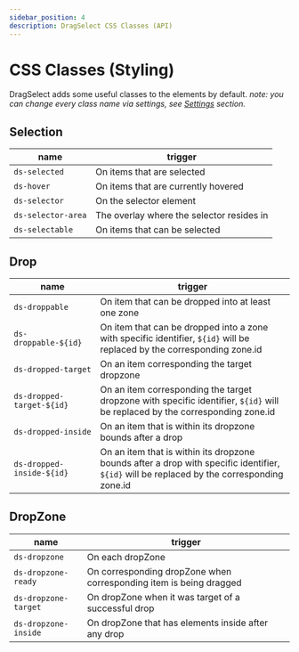 ```yaml
---
sidebar_position: 4
description: DragSelect CSS Classes (API)
---
```


# CSS Classes (Styling)

DragSelect adds some useful classes to the elements by default.
*note: you can change every class name via settings, see [Settings](Settings) section.*

## Selection
| name | trigger |
|--- |--- |
| `ds-selected` | On items that are selected
| `ds-hover` | On items that are currently hovered
| `ds-selector` | On the selector element
| `ds-selector-area` | The overlay where the selector resides in
| `ds-selectable` | On items that can be selected

## Drop
| name | trigger |
|--- |--- |
| `ds-droppable` | On item that can be dropped into at least one zone
| `ds-droppable-${id}` | On item that can be dropped into a zone with specific identifier, `${id}` will be replaced by the corresponding zone.id
| `ds-dropped-target` | On an item corresponding the target dropzone
| `ds-dropped-target-${id}` | On an item corresponding the target dropzone with specific identifier, `${id}` will be replaced by the corresponding zone.id
| `ds-dropped-inside` | On an item that is within its dropzone bounds after a drop
| `ds-dropped-inside-${id}` | On an item that is within its dropzone bounds after a drop with specific identifier, `${id}` will be replaced by the corresponding zone.id

## DropZone
| name | trigger |
|--- |--- |
| `ds-dropzone` | On each dropZone
| `ds-dropzone-ready` | On corresponding dropZone when corresponding item is being dragged
| `ds-dropzone-target` | On dropZone when it was target of a successful drop
| `ds-dropzone-inside` | On dropZone that has elements inside after any drop
